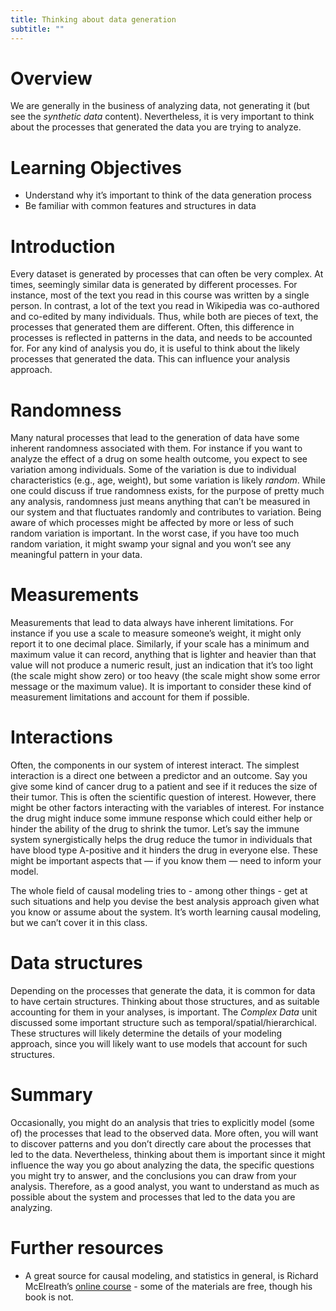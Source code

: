 ```yaml
---
title: Thinking about data generation
subtitle: ""
---
```



# Overview

We are generally in the business of analyzing data, not generating it (but see the _synthetic data_ content). Nevertheless, it is very important to think about the processes that generated the data you are trying to analyze.


# Learning Objectives

- Understand why it's important to think of the data generation process
- Be familiar with common features and structures in  data


# Introduction

Every dataset is generated by processes that can often be very complex. At times, seemingly similar data is generated by different processes. For instance, most of the text you read in this course was written by a single person. In contrast, a lot of the text you read in Wikipedia was co-authored and co-edited by many individuals. Thus, while both are pieces of text, the processes that generated them are different. Often, this difference in processes is reflected in patterns in the data, and needs to be accounted for. For any kind of analysis you do, it is useful to think about the likely processes that generated the data. This can influence your analysis approach.



# Randomness

Many natural processes that lead to the generation of data have some inherent randomness associated with them. For instance if you want to analyze the effect of a drug on some health outcome, you expect to see variation among individuals. Some of the variation is due to individual characteristics (e.g., age, weight), but some variation is likely _random_. While one could discuss if true randomness exists, for the purpose of pretty much any analysis, randomness just means anything that can't be measured in our system and that fluctuates randomly and contributes to variation. Being aware of which processes might be affected by more or less of such random variation is important. In the worst case, if you have too much random variation, it might swamp your signal and you won't see any meaningful pattern in your data.


# Measurements

Measurements that lead to data always have inherent limitations. For instance if you use a scale to measure someone's weight, it might only report it to one decimal place. Similarly, if your scale has a minimum and maximum value it can record, anything that is lighter and heavier than that value will not produce a numeric result, just an indication that it's too light (the scale might show zero) or too heavy (the scale might show some error message or the maximum value). It is important to consider these kind of measurement limitations and account for them if possible. 


# Interactions

Often, the components in our system of interest interact. The simplest interaction is a direct one between a predictor and an outcome. Say you give some kind of cancer drug to a patient and see if it reduces the size of their tumor. This is often the scientific question of interest. However, there might be other factors interacting with the variables of interest. For instance the drug might induce some immune response which could either help or hinder the ability of the drug to shrink the tumor. Let's say the immune system synergistically helps the drug reduce the tumor in individuals that have blood type A-positive and it hinders the drug in everyone else. These might be important aspects that --- if you know them --- need to inform your model. 

The whole field of causal modeling tries to - among other things - get at such situations and help you devise the best analysis approach given what you know or assume about the system. It's worth learning causal modeling, but we can't cover it in this class.



# Data structures

Depending on the processes that generate the data, it is common for data to have certain structures. Thinking about those structures, and as suitable accounting for them in your analyses, is important. The _Complex Data_ unit discussed some important structure such as temporal/spatial/hierarchical. These structures will likely determine the details of your modeling approach, since you will likely want to use models that account for such structures.


# Summary

Occasionally, you might do an analysis that tries to explicitly model (some of) the processes that lead to the observed data. More often, you will want to discover patterns and you don't directly care about the processes that led to the data. Nevertheless, thinking about them is important since it might influence the way you go about analyzing the data, the specific questions you might try to answer, and the conclusions you can draw from your analysis. Therefore, as a good analyst, you want to understand as much as possible about the system and processes that led to the data you are analyzing.



# Further resources

* A great source for causal modeling, and statistics in general, is Richard McElreath's [online course](https://github.com/rmcelreath/stat_rethinking_2024) - some of the materials are free, though his book is not.

